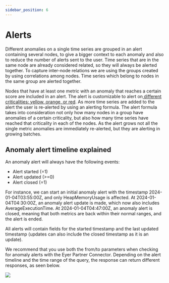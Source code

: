 ```yaml
---
sidebar_position: 6
---
```


# Alerts

Different anomalies on a single time series are grouped in an alert containing several nodes, to give a bigger context to each anomaly and also to reduce the number of alerts sent to the user. Time series that are in the same node are already considered related, so they will always be alerted together. To capture inter-node relations we are using the groups created by using correlations among nodes. Time series which belong to nodes in the same group are alerted together.

Nodes that have at least one metric with an anomaly that reaches a certain score are included in an alert. The alert is customizable to alert on[ different criticalities: yellow, orange, or red](https://customer.support.eyer.ai/plugins/servlet/servicedesk/customer/confluence/shim/spaces/~71202014c18b381e8747c88cc474c7124636f1/pages/9044073/Univariate+anomaly+detection#Criticality-of-the-anomaly). As more time series are added to the alert the user is re-alerted by using an alerting formula. The alert formula takes into consideration not only how many nodes in a group have anomalies of a certain criticality, but also how many time series have reached that criticality in each of the nodes.  As the alert grows not all the single metric anomalies are immediately re-alerted, but they are alerting in growing batches.

## Anomaly alert timeline explained

An anomaly alert will always have the following events:
- Alert started (=1)
- Alert updated (>=0)
- Alert closed (=1)

For instance, we can start an initial anomaly alert with the timestamp 2024-01-04T03:55:00Z, and only HeapMemoryUsage is affected. At 2024-01-04T04:30:00Z, an anomaly alert update is made, which now also includes AverageExecutionTime. At 2024-01-04T04:47:00Z, an anomaly alert is closed, meaning that both metrics are back within their normal ranges, and the alert is ended.

All alerts will contain fields for the started timestamp and the last updated timestamp (updates can also include the closed timestamp as it is an update). 

We recommend that you use both the from/to parameters when checking for anomaly alerts with the Eyer Partner Connector. Depending on the alert timeline and the time range of the query, the response can return different responses, as seen below.


![](https://paper-attachments.dropboxusercontent.com/s_D2B10767AE90151F6CFF1F8B351FA8F0A7D801254F85B305E6909193FE387D06_1717332412237_api_query_responses.jpg)